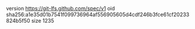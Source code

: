 version https://git-lfs.github.com/spec/v1
oid sha256:a1e35d01b7541f099736964af556905605d4cdf246b3fce61cf20233824b5f50
size 1235
